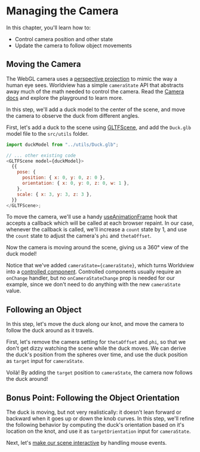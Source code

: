 
# Managing the Camera

In this chapter, you'll learn how to:

- Control camera position and other state
- Update the camera to follow object movements

## Moving the Camera

The WebGL camera uses a [perspective projection](https://webglfundamentals.org/webgl/lessons/webgl-3d-perspective.html) to mimic the way a human eye sees. Worldview has a simple `cameraState` API that abstracts away much of the math needed to control the camera. Read the [Camera docs](#/docs/api/camera) and explore the playground to learn more.

In this step, we'll add a duck model to the center of the scene, and move the camera to observe the duck from different angles.

First, let's add a duck to the scene using [GLTFScene](#/docs/commands/gltfscene), and add the `Duck.glb` model file to the `src/utils` folder.

```js
import duckModel from "../utils/Duck.glb";

// ... other existing code
<GLTFScene model={duckModel}>
  {{
    pose: {
      position: { x: 0, y: 0, z: 0 },
      orientation: { x: 0, y: 0, z: 0, w: 1 },
    },
    scale: { x: 3, y: 3, z: 3 },
  }}
</GLTFScene>;
```

To move the camera, we'll use a handy [useAnimationFrame](https://github.com/cruise-automation/webviz/tree/master/packages/%40cruise-automation/hooks) hook that accepts a callback which will be called at each browser repaint. In our case, whenever the callback is called, we'll increase a `count` state by 1, and use the `count` state to adjust the camera's `phi` and `thetaOffset`.

<MoveCamea />

Now the camera is moving around the scene, giving us a 360° view of the duck model!

Notice that we've added `cameraState={cameraState}`, which turns Worldview into a [controlled component](https://reactjs.org/docs/forms.html). Controlled components usually require an `onChange` handler, but no `onCameraStateChange` prop is needed for our example, since we don't need to do anything with the new `cameraState` value.

## Following an Object

In this step, let's move the duck along our knot, and move the camera to follow the duck around as it travels.

First, let's remove the camera setting for `thetaOffset` and `phi`, so that we don't get dizzy watching the scene while the duck moves. We can derive the duck's position from the spheres over time, and use the duck position as `target` input for `cameraState`.

<FollowObject />

Voilà! By adding the `target` position to `cameraState`, the camera now follows the duck around!

## Bonus Point: Following the Object Orientation

The duck is moving, but not very realistically: it doesn't lean forward or backward when it goes up or down the knob curves. In this step, we'll refine the following behavior by computing the duck's orientation based on it's location on the knot, and use it as `targetOrientation` input for `cameraState`.

<FollowObjectOrientation />

Next, let's [make our scene interactive](#/docs/tutorial/adding-interactivity) by handling mouse events.
